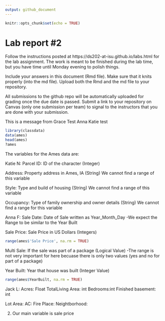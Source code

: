 ```yaml
---
output: github_document
---
```


<!-- README.md is generated from README.Rmd. Please edit the README.Rmd file -->


```r
knitr::opts_chunk$set(echo = TRUE)
```

# Lab report #2

Follow the instructions posted at https://ds202-at-isu.github.io/labs.html for the lab assignment. The work is meant to be finished during the lab time, but you have time until Monday evening to polish things.

Include your answers in this document (Rmd file). Make sure that it knits properly (into the md file). Upload both the Rmd and the md file to your repository.  

All submissions to the github repo will be automatically uploaded for grading once the due date is passed.
Submit a link to your repository on Canvas (only one submission per team) to signal to the instructors that you are done with your submission.


This is a message from Grace
Test Anna
Katie test


```r

library(classdata)
data(ames)
head(ames)
?ames

```





The variables for the Ames data are:

Katie N:
Parcel ID: ID of the character (Integer) 

Address: Property address in Ames, IA (String)
We cannot find a range of this variable

Style: Type and build of housing (String)
We cannot find a range of this variable

Occupancy: Type of family ownership and owner details (String)
We cannot find a range for this variable


Anna F:
Sale Date: Date of Sale written as Year_Month_Day
-We expect the Range to be similar to the Year Built

Sale Price: Sale Price in US Dollars (Integers)
```r
range(ames$'Sale Price', na.rm = TRUE)

```

Multi Sale: If the sale was part of a package (Logical Value)
-The range is not very important for here becuase there is only two values (yes and no for part of a package)

Year Built: Year that house was built (Integer Value)
```r
range(ames$YearBuilt, na.rm = TRUE)

```

Jack L:
Acres: Float
TotalLiving Area: int
Bedrooms:int
Finished basement: int


Lot Area:
AC:
Fire Place:
Neightborhood:


2. Our main variable is sale price



